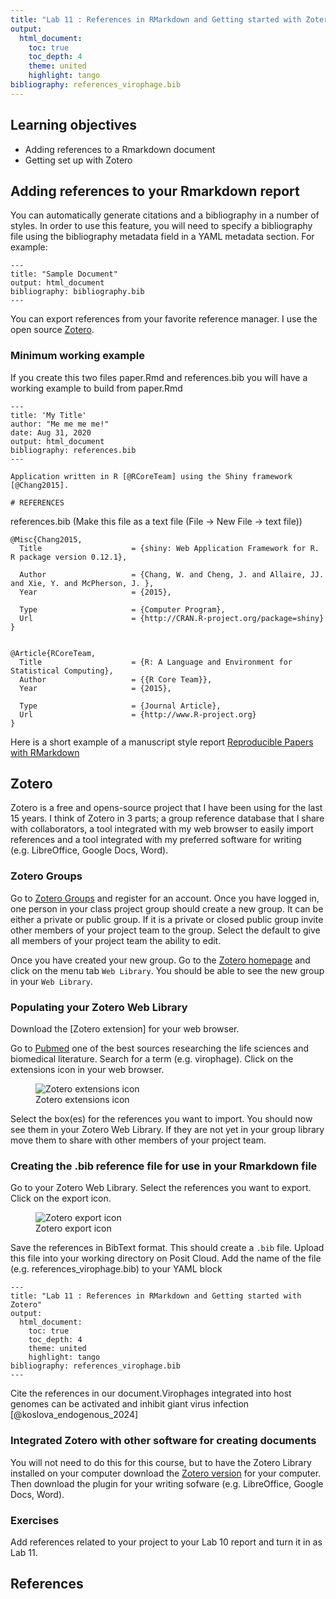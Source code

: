 ```yaml
---
title: "Lab 11 : References in RMarkdown and Getting started with Zotero"
output:
  html_document:
    toc: true
    toc_depth: 4
    theme: united
    highlight: tango
bibliography: references_virophage.bib
---
```


## Learning objectives

* Adding references to a Rmarkdown document
* Getting set up with Zotero

## Adding references to your Rmarkdown report

You can automatically generate citations and a bibliography in a number of styles. In order to use this feature, you will need to specify a bibliography file using the bibliography metadata field in a YAML metadata section. For example:

```
---
title: "Sample Document"
output: html_document
bibliography: bibliography.bib
---
```

You can export references from your favorite reference manager. I use the open source [Zotero](www.zotero.org).

### Minimum working example

If you create this two files paper.Rmd and references.bib you will have a working example to build from
paper.Rmd

```
---
title: 'My Title'
author: "Me me me me!"
date: Aug 31, 2020
output: html_document
bibliography: references.bib
---

Application written in R [@RCoreTeam] using the Shiny framework [@Chang2015].

# REFERENCES
```

references.bib (Make this file as a text file (File -> New File -> text file))

```
@Misc{Chang2015,
  Title                    = {shiny: Web Application Framework for R. R package version 0.12.1},

  Author                   = {Chang, W. and Cheng, J. and Allaire, JJ. and Xie, Y. and McPherson, J. },
  Year                     = {2015},

  Type                     = {Computer Program},
  Url                      = {http://CRAN.R-project.org/package=shiny}
}


@Article{RCoreTeam,
  Title                    = {R: A Language and Environment for Statistical Computing},
  Author                   = {{R Core Team}},
  Year                     = {2015},

  Type                     = {Journal Article},
  Url                      = {http://www.R-project.org}
}
```

Here is a short example of a manuscript style report [Reproducible Papers with RMarkdown](https://nceas.github.io/oss-lessons/reproducible-papers-with-rmd/reproducible-papers-with-rmd.html)

## Zotero

Zotero is a free and opens-source project that I have been using for the last 15 years. I think of Zotero in 3 parts; a group reference database that I share with collaborators, a tool integrated with my web browser to easily import references and a tool integrated with my preferred software for writing (e.g. LibreOffice, Google Docs, Word).

### Zotero Groups

Go to [Zotero Groups](https://www.zotero.org/groups/) and register for an account. Once you have logged in, one person in your class project group should create a new group. It can be either a private or public group. If it is a private or closed public group invite other members of your project team to the group. Select the default to give all members of your project team the ability to edit.

Once you have created your new group. Go to the [Zotero homepage](https://www.zotero.org/) and click on the menu tab `Web Library`.  You should be able to see the new group in your `Web Library`.

### Populating your Zotero Web Library

Download the [Zotero extension] for your web browser. 

Go to [Pubmed](https://pubmed.ncbi.nlm.nih.gov/) one of the best sources researching the life sciences and biomedical literature. Search for a term (e.g. virophage). Click on the extensions icon in your web browser.

![Zotero extensions icon](images/lab11/zotero_ext.png)

Select the box(es) for the references you want to import.  You should now see them in your Zotero Web Library. If they are not yet in your group library move them to share with other members of your project team.

### Creating the .bib reference file for use in your Rmarkdown file

Go to your Zotero Web Library. Select the references you want to export. Click on the export icon.

![Zotero export icon](images/lab11/zotero_export.png)

Save the references in BibText format. This should create a `.bib` file. Upload this file into your working directory on Posit Cloud. Add the name of the file (e.g. references_virophage.bib) to your YAML block

```
---
title: "Lab 11 : References in RMarkdown and Getting started with Zotero"
output:
  html_document:
    toc: true
    toc_depth: 4
    theme: united
    highlight: tango
bibliography: references_virophage.bib
---
```

Cite the references in our document.Virophages integrated into host genomes can be activated and inhibit giant virus infection [@koslova_endogenous_2024]

### Integrated Zotero with other software for creating documents

You will not need to do this for this course, but to have the Zotero Library installed on your computer download the [Zotero version](https://www.zotero.org/download/) for your computer. Then download the plugin for your writing sofware (e.g. LibreOffice, Google Docs, Word).

### Exercises

Add references related to your project to your Lab 10 report and turn it in as Lab 11.

## References

